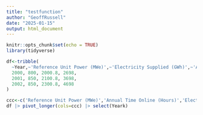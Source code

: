 ```yaml
---
title: "testfunction"
author: "GeoffRussell"
date: "2025-01-15"
output: html_document
---
```


```r
knitr::opts_chunk$set(echo = TRUE)
library(tidyverse)
```

```r
df<-tribble(
  ~Year,~'Reference Unit Power (MWe)',~'Electricity Supplied (GWh)',~'Annual Time Online (Hours)',
  2000, 800, 2000.8, 2698,
  2001, 850, 2100.8, 3698,
  2002, 850, 2300.8, 4698
)

ccc<-c('Reference Unit Power (MWe)','Annual Time Online (Hours)','Electricity Supplied (GWh)')
df |> pivot_longer(cols=ccc) |> select(Yeark)
```





